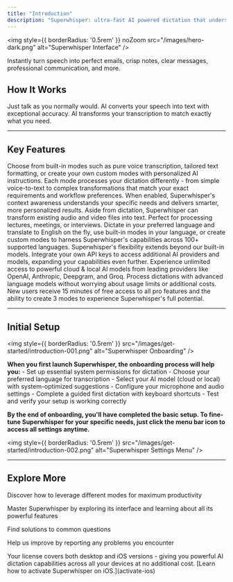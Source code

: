 ```yaml
---
title: "Introduction"
description: "Superwhisper: ultra-fast AI powered dictation that understands what you want to say and how you want to say it."
---
```


<img
  style={{ borderRadius: '0.5rem' }} noZoom
  src="/images/hero-dark.png"
  alt="Superwhisper Interface"
/>

Instantly turn speech into perfect emails, crisp notes, clear messages, professional communication, and more.

## How It Works

<Steps>
  <Step title="Dictation">
    Just talk as you normally would.
  </Step>
  <Step title="Transcription">
    AI converts your speech into text with exceptional accuracy.
  </Step>
  <Step title="Smart Processing">
    AI transforms your transcription to match exactly what you need.
  </Step>
</Steps>

---

## Key Features

<AccordionGroup>
  <Accordion title="Intelligent Modes">
    Choose from built-in modes such as pure voice transcription, tailored text formatting, or create your own custom modes with personalized AI instructions. Each mode processes your dictation differently - from simple voice-to-text to complex transformations that match your exact requirements and workflow preferences.
  </Accordion>
  
  <Accordion title="Context-Aware AI">
    When enabled, Superwhisper's context awareness understands your specific needs and delivers smarter, more personalized results.
  </Accordion>
  
  <Accordion title="File Transcription">
    Aside from dictation, Superwhisper can transform existing audio and video files into text. Perfect for processing lectures, meetings, or interviews.
  </Accordion>
  
  <Accordion title="Language Support">
    Dictate in your preferred language and translate to English on the fly, use built-in modes in your language, or create custom modes to harness Superwhisper's capabilities across 100+ supported languages.
  </Accordion>

  <Accordion title="Use Your Own API Keys">
    Superwhisper's flexibility extends beyond our built-in models. Integrate your own API keys to access additional AI providers and models, expanding your capabilities even further.
  </Accordion>

  <Accordion title="Unlimited AI">
  Experience unlimited access to powerful cloud & local AI models from leading providers like OpenAI, Anthropic, Deepgram, and Groq. Process dictations with advanced language models without worrying about usage limits or additional costs.
  </Accordion>
</AccordionGroup>

<Note>
New users receive 15 minutes of free access to all pro features and the ability to create 3 modes to experience Superwhisper's full potential.
</Note>

---

## Initial Setup

<img
  style={{ borderRadius: '0.5rem' }}
  src="/images/get-started/introduction-001.png"
  alt="Superwhisper Onboarding"
/>

**When you first launch Superwhisper, the onboarding process will help you:**
    - Set up essential system permissions for dictation
    - Choose your preferred language for transcription
    - Select your AI model (cloud or local) with system-optimized suggestions
    - Configure your microphone and audio settings
    - Complete a guided first dictation with keyboard shortcuts
    - Test and verify your setup is working correctly

**By the end of onboarding, you'll have completed the basic setup. To fine-tune Superwhisper for your specific needs, just click the menu bar icon to access all settings anytime.**

<img
  style={{ borderRadius: '0.5rem' }}
  src="/images/get-started/introduction-002.png"
  alt="Superwhisper Settings Menu"
/>

---

## Explore More

<CardGroup cols={2}>
  <Card
    title="All About Modes"
    icon="wand-magic-sparkles"
    href="/modes">
    Discover how to leverage different modes for maximum productivity
  </Card>
  
<Card
    title="The Interface"
    icon="chalkboard-user"
    href="interface-menu-bar">
    Master Superwhisper by exploring its interface and learning about all its powerful features
  </Card>
  
  <Card
    title="Troubleshooting"
    icon="wrench"
    href="../common-issues/troubleshooting">
    Find solutions to common questions
  </Card>
  
  <Card
    title="Report an Issue"
    icon="bug"
    href="report">
    Help us improve by reporting any problems you encounter
  </Card>
</CardGroup>

<Info>
Your license covers both desktop and iOS versions - giving you powerful AI dictation capabilities across all your devices at no additional cost. [Learn how to activate Superwhisper on iOS.](activate-ios)
</Info>
